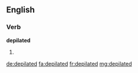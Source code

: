 ==English==

===Verb===
'''depilated'''

# {{past of|depilate}}

[[de:depilated]]
[[fa:depilated]]
[[fr:depilated]]
[[mg:depilated]]